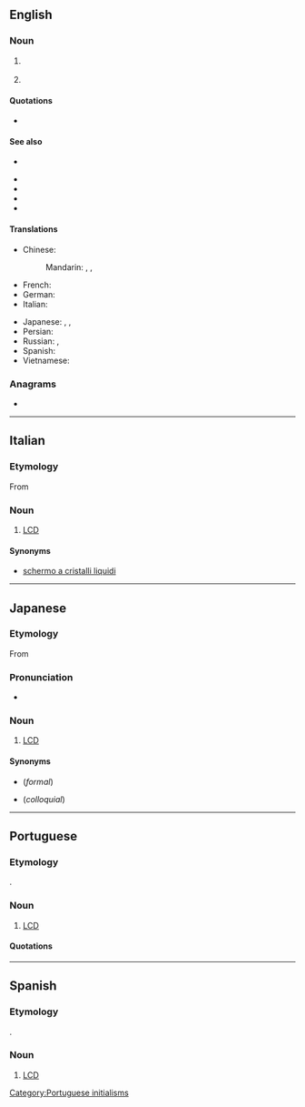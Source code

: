 ==English==
{{wikipedia}}

===Noun===
{{en-noun}}

# {{lb|en|electronics|computing}} {{initialism of|lang=en|[[liquid crystal display]]}}
# {{lb|en|number theory}} {{initialism of|lang=en|[[lowest common denominator]] / [[least common denominator]]}}

====Quotations====
* {{sense|liquid crystal display}} {{seeCites|lang=en}}

====See also====
{{sense|lowest common denominator}}
* {{l|en|GCF}}
{{sense|liquid crystal display}}
* {{l|en|CRT}}
* {{l|en|LED}}
* {{l|en|TFT}}
* {{l|en|VDU}}

====Translations====
{{trans-top|liquid crystal display}}
* Chinese:
*: Mandarin: {{t|cmn|液晶显示屏|sc=Hani}}, {{t+|cmn|液晶显示器|sc=Hani}}, {{t+|cmn|LCD|sc=Hani}}
* French: {{t+|fr|ACL}}
* German: {{t-needed|de}}
* Italian: {{t+|it|LCD|m}}
{{trans-mid}}
* Japanese: {{t|ja|LCD|tr=erushīdī}}, {{t|ja|液晶ディスプレイ|tr=ekishō disupurei}}, {{t+|ja|液晶|tr=ekishō}}
* Persian: {{t|fa|ال‌سی‌دی|tr=el-si-di|sc=fa-Arab}}
* Russian: {{t|ru|ЖКД|m}}, {{t|ru|ЖК-диспле́й|m}}
* Spanish: {{t+|es|LCD|m}}
* Vietnamese: {{t|vi|màn hình tinh thể lỏng}}
{{trans-bottom}}

===Anagrams===
* {{anagrams|en|CDL|DCL|DLC|LDC}}

----

==Italian==

===Etymology===
From {{etyl|en|it}}

===Noun===
{{it-noun|m|LCD}}

# [[#English|LCD]]

====Synonyms====
* [[schermo a cristalli liquidi]]

----

==Japanese==

===Etymology===
From {{etyl|en|ja}}

===Pronunciation===
{{ja-pron|エルシーディー|acc=5}}
* {{a|Osaka}} {{ja-accent-common|nakadaka||エルシーディ|ー}}

===Noun===
{{ja-noun|エルシーディー}}

# [[#English|LCD]]

====Synonyms====
* {{ja-r|液晶ディスプレイ|えきしょう ディスプレイ}} (''formal'')
* {{ja-r|液晶|えきしょう}} (''colloquial'')

----

==Portuguese==
{{wikipedia|lang=pt}}

===Etymology===
{{borrowing|pt|en|LCD}}.

===Noun===
{{pt-noun|m|s}}

# {{lb|pt|electronics|computing}} [[#English|LCD]] {{gloss|liquid crystal display}}

====Quotations====
{{seeCites|lang=pt}}

[[Category:Portuguese initialisms]]

----

==Spanish==
{{wikipedia|lang=es}}

===Etymology===
{{borrowing|es|en|LCD}}.

===Noun===
{{es-noun|m}}

# {{lb|es|electronics|computing}} [[#English|LCD]] {{gloss|liquid crystal display}}